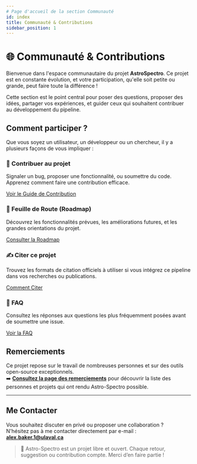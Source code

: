 ```yaml
---
# Page d'accueil de la section Communauté
id: index
title: Communauté & Contributions
sidebar_position: 1
---
```


# 🌐 Communauté & Contributions

Bienvenue dans l'espace communautaire du projet **AstroSpectro**. Ce projet est en constante évolution, et votre participation, qu'elle soit petite ou grande, peut faire toute la différence !

Cette section est le point central pour poser des questions, proposer des idées, partager vos expériences, et guider ceux qui souhaitent contribuer au développement du pipeline.

## Comment participer ?

Que vous soyez un utilisateur, un développeur ou un chercheur, il y a plusieurs façons de vous impliquer :

<div className="container" style={{padding: '0'}}>
  <div className="row">
    <div className="col col--5 margin-bottom--lg">
      <div className="card">
        <div className="card__header"><h3>🔧 Contribuer au projet</h3></div>
        <div className="card__body">
          <p>Signaler un bug, proposer une fonctionnalité, ou soumettre du code. Apprenez comment faire une contribution efficace.</p>
        </div>
        <div className="card__footer">
          <a href="./community/contributing" className="button button--primary button--block">Voir le Guide de Contribution</a>
        </div>
      </div>
    </div>
    <div className="col col--5 margin-bottom--lg">
      <div className="card">
        <div className="card__header"><h3>🧭 Feuille de Route (Roadmap)</h3></div>
        <div className="card__body">
          <p>Découvrez les fonctionnalités prévues, les améliorations futures, et les grandes orientations du projet.</p>
        </div>
        <div className="card__footer">
          <a href="./community/roadmap" className="button button--primary button--block">Consulter la Roadmap</a>
        </div>
      </div>
    </div>
    <div className="col col--5 margin-bottom--lg">
      <div className="card">
        <div className="card__header"><h3>✍️ Citer ce projet</h3></div>
        <div className="card__body">
          <p>Trouvez les formats de citation officiels à utiliser si vous intégrez ce pipeline dans vos recherches ou publications.</p>
        </div>
        <div className="card__footer">
          <a href="./community/citing" className="button button--primary button--block">Comment Citer</a>
        </div>
      </div>
    </div>
    <div className="col col--5 margin-bottom--lg">
      <div className="card">
        <div className="card__header"><h3>📣 FAQ</h3></div>
        <div className="card__body">
          <p>Consultez les réponses aux questions les plus fréquemment posées avant de soumettre une issue.</p>
        </div>
        <div className="card__footer">
          <a href="./community/faq" className="button button--primary button--block">Voir la FAQ</a>
        </div>
      </div>
    </div>

  </div>
</div>

## Remerciements

Ce projet repose sur le travail de nombreuses personnes et sur des outils open-source exceptionnels.
<br/>➡️ **[Consultez la page des remerciements](./community/acknowledgments)** pour découvrir la liste des personnes et projets qui ont rendu Astro-Spectro possible.

---

## Me Contacter

Vous souhaitez discuter en privé ou proposer une collaboration ?
<br/>N'hésitez pas à me contacter directement par e-mail : **[alex.baker.1@ulaval.ca](mailto:alex.baker.1@ulaval.ca)**

> 🚀 Astro-Spectro est un projet libre et ouvert. Chaque retour, suggestion ou contribution compte. Merci d’en faire partie !
